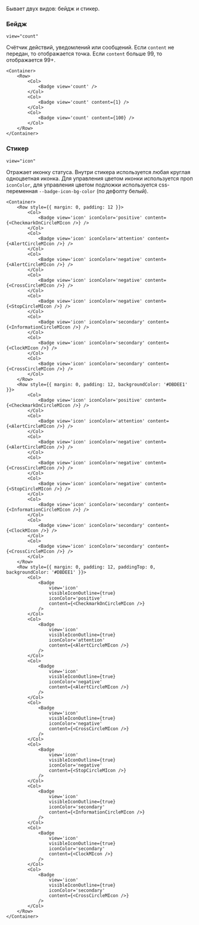 


Бывает двух видов: бейдж и стикер.

### Бейдж

`view="count"`

Счётчик действий, уведомлений или сообщений. Если `content` не передан, то отображается точка.
Если `content` больше 99, то отображается 99+.

```tsx live
<Container>
    <Row>
        <Col>
            <Badge view='count' />
        </Col>
        <Col>
            <Badge view='count' content={1} />
        </Col>
        <Col>
            <Badge view='count' content={100} />
        </Col>
    </Row>
</Container>
```

### Стикер

`view="icon"`

Отражает иконку статуса. Внутри стикера используется любая круглая одноцветная иконка.
Для управления цветом иконки используется проп `iconColor`, для управления цветом подложки используется css-переменная
`--badge-icon-bg-color` (по дефолту белый).

```tsx live
<Container>
    <Row style={{ margin: 0, padding: 12 }}>
        <Col>
            <Badge view='icon' iconColor='positive' content={<CheckmarkOnCircleMIcon />} />
        </Col>
        <Col>
            <Badge view='icon' iconColor='attention' content={<AlertCircleMIcon />} />
        </Col>
        <Col>
            <Badge view='icon' iconColor='negative' content={<AlertCircleMIcon />} />
        </Col>
        <Col>
            <Badge view='icon' iconColor='negative' content={<CrossCircleMIcon />} />
        </Col>
        <Col>
            <Badge view='icon' iconColor='negative' content={<StopCircleMIcon />} />
        </Col>
        <Col>
            <Badge view='icon' iconColor='secondary' content={<InformationCircleMIcon />} />
        </Col>
        <Col>
            <Badge view='icon' iconColor='secondary' content={<ClockMIcon />} />
        </Col>
        <Col>
            <Badge view='icon' iconColor='secondary' content={<CrossCircleMIcon />} />
        </Col>
    </Row>
    <Row style={{ margin: 0, padding: 12, backgroundColor: '#DBDEE1' }}>
        <Col>
            <Badge view='icon' iconColor='positive' content={<CheckmarkOnCircleMIcon />} />
        </Col>
        <Col>
            <Badge view='icon' iconColor='attention' content={<AlertCircleMIcon />} />
        </Col>
        <Col>
            <Badge view='icon' iconColor='negative' content={<AlertCircleMIcon />} />
        </Col>
        <Col>
            <Badge view='icon' iconColor='negative' content={<CrossCircleMIcon />} />
        </Col>
        <Col>
            <Badge view='icon' iconColor='negative' content={<StopCircleMIcon />} />
        </Col>
        <Col>
            <Badge view='icon' iconColor='secondary' content={<InformationCircleMIcon />} />
        </Col>
        <Col>
            <Badge view='icon' iconColor='secondary' content={<ClockMIcon />} />
        </Col>
        <Col>
            <Badge view='icon' iconColor='secondary' content={<CrossCircleMIcon />} />
        </Col>
    </Row>
    <Row style={{ margin: 0, padding: 12, paddingTop: 0, backgroundColor: '#DBDEE1' }}>
        <Col>
            <Badge
                view='icon'
                visibleIconOutline={true}
                iconColor='positive'
                content={<CheckmarkOnCircleMIcon />}
            />
        </Col>
        <Col>
            <Badge
                view='icon'
                visibleIconOutline={true}
                iconColor='attention'
                content={<AlertCircleMIcon />}
            />
        </Col>
        <Col>
            <Badge
                view='icon'
                visibleIconOutline={true}
                iconColor='negative'
                content={<AlertCircleMIcon />}
            />
        </Col>
        <Col>
            <Badge
                view='icon'
                visibleIconOutline={true}
                iconColor='negative'
                content={<CrossCircleMIcon />}
            />
        </Col>
        <Col>
            <Badge
                view='icon'
                visibleIconOutline={true}
                iconColor='negative'
                content={<StopCircleMIcon />}
            />
        </Col>
        <Col>
            <Badge
                view='icon'
                visibleIconOutline={true}
                iconColor='secondary'
                content={<InformationCircleMIcon />}
            />
        </Col>
        <Col>
            <Badge
                view='icon'
                visibleIconOutline={true}
                iconColor='secondary'
                content={<ClockMIcon />}
            />
        </Col>
        <Col>
            <Badge
                view='icon'
                visibleIconOutline={true}
                iconColor='secondary'
                content={<CrossCircleMIcon />}
            />
        </Col>
    </Row>
</Container>
```
